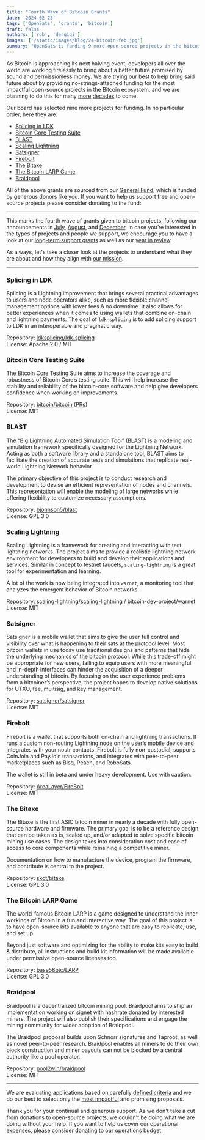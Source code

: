 ```yaml
---
title: "Fourth Wave of Bitcoin Grants"
date: '2024-02-25'
tags: ['OpenSats', 'grants', 'bitcoin']
draft: false
authors: ['rob', 'dergigi']
images: ['/static/images/blog/24-bitcoin-feb.jpg']
summary: "OpenSats is funding 9 more open-source projects in the bitcoin ecosystem."
---
```


As Bitcoin is approaching its next halving event, developers all over the world
are working tirelessly to bring about a better future promised by sound and
permissionless money. We are trying our best to help bring said future about by
providing no-strings-attached funding for the most impactful open-source
projects in the Bitcoin ecosystem, and we are planning to do this for many
[more](/blog/recurring-donations-from-bitwise-bitcoin-etf-bitb)
[decades](/blog/bitcoin-infrastructure-this-decade) to come.

Our board has selected nine more projects for funding. In no particular order,
here they are:

- [Splicing in LDK](#splicing-in-ldk)
- [Bitcoin Core Testing Suite](#bitcoin-core-testing-suite)
- [BLAST](#blast)
- [Scaling Lightning](#scaling-lightning)
- [Satsigner](#satsigner)
- [Firebolt](#firebolt)
- [The Bitaxe](#the-bitaxe)
- [The Bitcoin LARP Game](#the-bitcoin-larp-game)
- [Braidpool](#braidpool)

All of the above grants are sourced from our [General
Fund](/projects/general_fund), which is funded by generous
donors like you. If you want to help us support free and open-source projects
please consider donating to the fund:

<center>
    <DonateToGeneralFundButton/>
</center>

---

This marks the fourth wave of grants given to bitcoin projects, following our
announcements in [July](/blog/bitcoin-grants-july-2023),
[August](/blog/bitcoin-and-nostr-grants-august-2023), and
[December](/blog/bitcoin-grants-december-2023). In case
you’re interested in the types of projects and people we support, we encourage
you to have a look at our [long-term support
grants](/tags/lts) as well as our [year in
review](/blog/2023-year-in-review).

As always, let's take a closer look at the projects to understand what they are
about and how they align with [our mission](/mission).

---

### Splicing in LDK

Splicing is a Lightning improvement that brings several practical advantages to
users and node operators alike, such as more flexible channel management options
with lower fees & no downtime. It also allows for better experiences when it
comes to using wallets that combine on-chain and lightning payments. The goal of
`ldk-splicing` is to add splicing support to LDK in an interoperable and
pragmatic way.

Repository: [ldksplicing/ldk-splicing](https://github.com/ldksplicing/ldk-splicing)  
License: Apache 2.0 / MIT

### Bitcoin Core Testing Suite

The Bitcoin Core Testing Suite aims to increase the coverage and robustness of
Bitcoin Core’s testing suite. This will help increase the stability and
reliability of the bitcoin-core software and help give developers confidence
when working on improvements.

Repository: [bitcoin/bitcoin](https://github.com/bitcoin/bitcoin) ([PRs](https://bitcoinacks.com/?flt0_author_contains=kevkevinpal))  
License: MIT

### BLAST

The “Big Lightning Automated Simulation Tool” (BLAST) is a modeling and
simulation framework specifically designed for the Lightning Network. Acting as
both a software library and a standalone tool, BLAST aims to facilitate the
creation of accurate tests and simulations that replicate real-world Lightning
Network behavior.

The primary objective of this project is to conduct research and development to
devise an efficient representation of nodes and channels. This representation
will enable the modeling of large networks while offering flexibility to
customize necessary assumptions.

Repository: [bjohnson5/blast](https://github.com/bjohnson5/blast)  
License: GPL 3.0

### Scaling Lightning

Scaling Lightning is a framework for creating and interacting with test
lightning networks. The project aims to provide a realistic lightning network
environment for developers to build and develop their applications and services.
Similar in concept to testnet faucets, `scaling-lightning` is a great tool for
experimentation and learning.

A lot of the work is now being integrated into `warnet`, a monitoring
tool that analyzes the emergent behavior of Bitcoin networks.

Repository: [scaling-lightning/scaling-lightning](https://github.com/scaling-lightning/scaling-lightning) / [bitcoin-dev-project/warnet](https://github.com/bitcoin-dev-project/warnet)  
License: MIT

### Satsigner

Satsigner is a mobile wallet that aims to give the user full control and
visibility over what is happening to their sats at the protocol level. Most
bitcoin wallets in use today use traditional designs and patterns that hide the
underlying mechanics of the bitcoin protocol. While this trade-off might be
appropriate for new users, failing to equip users with more meaningful and
in-depth interfaces can hinder the acquisition of a deeper understanding of
bitcoin. By focusing on the user experience problems from a bitcoiner’s
perspective, the project hopes to develop native solutions for UTXO, fee,
multisig, and key management.

Repository: [satsigner/satsigner](https://github.com/satsigner/satsigner)  
License: MIT

### Firebolt

Firebolt is a wallet that supports both on-chain and lightning transactions. It
runs a custom non-routing Lightning node on the user’s mobile device and
integrates with your nostr contacts. Firebolt is fully non-custodial, supports
CoinJoin and PayJoin transactions, and integrates with peer-to-peer marketplaces
such as Bisq, Peach, and RoboSats.

The wallet is still in beta and under heavy development. Use with caution.

Repository: [AreaLayer/FireBolt](https://github.com/AreaLayer/FireBolt)  
License: MIT

### The Bitaxe

The Bitaxe is the first ASIC bitcoin miner in nearly a decade with fully
open-source hardware and firmware. The primary goal is to be a reference design
that can be taken as is, scaled up, and/or adapted to solve specific bitcoin
mining use cases. The design takes into consideration cost and ease of access to
core components while remaining a competitive miner.

Documentation on how to manufacture the device, program the firmware, and
contribute is central to the project.

Repository: [skot/bitaxe](https://github.com/skot/bitaxe)  
License: GPL 3.0

### The Bitcoin LARP Game

The world-famous Bitcoin LARP is a game designed to understand the inner
workings of Bitcoin in a fun and interactive way. The goal of this project is to
have open-source kits available to anyone that are easy to replicate, use, and
set up.

Beyond just software and optimizing for the ability to make kits easy to build &
distribute, all instructions and build kit information will be made available
under permissive open-source licenses too.

Repository: [base58btc/LARP](https://github.com/base58btc/LARP)  
License: GPL 3.0

### Braidpool

Braidpool is a decentralized bitcoin mining pool. Braidpool aims to ship an
implementation working on signet with hashrate donated by interested miners. The
project will also publish their specifications and engage the mining community
for wider adoption of Braidpool.

The Braidpool proposal builds upon Schnorr signatures and Taproot, as well as
novel peer-to-peer research. Braidpool enables all miners to do their own block
construction and miner payouts can not be blocked by a central authority like a
pool operator.

Repository: [pool2win/braidpool](https://github.com/pool2win/braidpool/)  
License: MIT

---

We are evaluating applications based on carefully [defined
criteria](/apply#criteria) and we do our best to select only
the [most impactful](/selection) and promising proposals.

Thank you for your continual and generous support. As we don't take a cut from
donations to open-source projects, we couldn't be doing what we are doing
without your help. If you want to help us cover our operational expenses, please
consider donating to our [operations
budget](/projects/opensats_operations_budget).

<center>
    <DonateToOperationsButton/>
</center>

